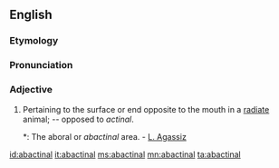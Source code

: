 ==English==

===Etymology===
{{prefix|ab|actinal}}

===Pronunciation===
{{a|US}} {{IPA|/æ.ˈbæk.tə.nəl/|/ˈæ.ˌbæk.tə.nəl/|/ˌæ.ˌbæk.ˈtaɪ.nəl/|/ˈæ.ˌbæk.ˌtaɪ.nəl/}}

===Adjective===
{{en-adj}}

# {{zoology}} Pertaining to the surface or end opposite to the mouth in a [[radiate]] animal; -- opposed to ''actinal''.
#*: The aboral or ''abactinal'' area. - [[w:Louis Agassiz|L. Agassiz]]

[[id:abactinal]]
[[it:abactinal]]
[[ms:abactinal]]
[[mn:abactinal]]
[[ta:abactinal]]